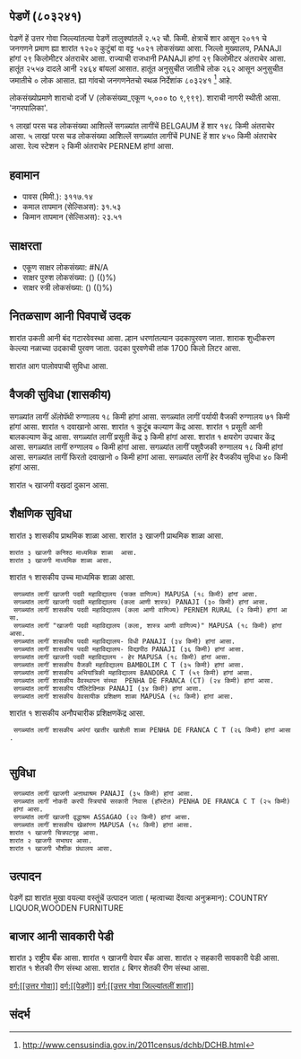 {{माहितीचौकट भारतीय न्यायक्षेत्र
|प्रकार=शार
|जनगणना २०११_स्थलनिर्देशांक=803241
|स्थानीक_नांव=पेडणें
|तालुका_नांव=पेडणें
|जिल्लो_नांव=उत्तर गोवा
|राज्य_नांव =गोवा
|विभाग=
|जिल्लो =[[उत्तर गोवा]]
|तालुका_नांवे =[[पेडणें]]
|लागींचें शार=[[BELGAUM]]
|अक्षांश=
|रेखांश=
|शोधक_स्थान =right
|क्षेत्रफळ_एकूण=2.52
|दर्या सपाटी पसून उंची=
|लोकसंख्या_एकूण=5021
|लोकसंख्या_वर्स=2011
|लोकसंख्या_घनत्व=1992
|लोकसंख्या_पुरूश=2557
|लोकसंख्या_स्त्री=2464
|लिंग_गुणोत्तर=963
|अधिकृत_भाशा=[[कोंकणी, मराठी]]
}}

== पेडणें (८०३२४१) ==

पेडणें हें उत्तर गोवा जिल्ल्यांतल्या पेडणें तालुक्यांतलें २.५२ चौ. किमी. क्षेत्राचें शार आसून २०११ चे जनगणने प्रमाण ह्या शारांत १२०२ कुटुंबां वा वट्ट ५०२१ लोकसंख्या आसा. जिल्लो मुख्यालय, PANAJI हांगां २९ किलोमीटर अंतराचेर आसा. राज्याची राजधानी PANAJI हांगां २९ किलोमीटर अंतराचेर आसा.   हातूंत २५५७ दादले आनी २४६४ बांयलां आसात. हातूंत अनुसुचीत जातीचे लोक २६२ आसून अनुसुचीत जमातीचे ० लोक आसात. ह्या गांवचो जनगणनेतचो स्थळ निर्देशांक ८०३२४१  <ref>http://www.censusindia.gov.in/2011census/dchb/DCHB.html</ref> आहे.

लोकसंख्योप्रमाणे शाराचो दर्जो V (लोकसंख्या_एकूण ५,००० to ९,९९९).
शाराची नागरी स्थीती आसा. 'नगरपालिका'.

१  लाखां परस चड लोकसंख्या आशिल्लें सगळ्यांत लागींचें BELGAUM हें शार १४८ किमी अंतराचेर आसा. ५  लाखां परस चड लोकसंख्या आशिल्लें सगळ्यांत लागींचें PUNE हें शार ४५० किमी अंतराचेर आसा. रेल्व स्टेशन २ किमी अंतराचेर PERNEM हांगां आसा.


== हवामान ==  
* पावस (मिमी.): ३११७.१४ 
* कमाल तापमान (सेल्सिअस): ३१.५३
* किमान तापमान (सेल्सिअस): २३.५१


== साक्षरता ==  
* एकूण साक्षर लोकसंख्या: #N/A
* साक्षर पुरुश लोकसंख्या: () (()%)
* साक्षर स्त्री लोकसंख्या: () (()%)


== नितळसाण आनी पिवपाचें उदक ==  
शारांत उकती आनी बंद गटारवेवस्था आसा.
ल्हान धरणांतल्यान उदकापुरवण जाता. शाराक शुध्दीकरण केल्ल्या नळाच्या उदकाची पुरवण जाता. उदका पुरवणेची तांक 1700 किलो लिटर आसा.

﻿शारांत आग पालोवपाची सुविधा आसा.


== वैजकी सुविधा (शासकीय) ==
सगळ्यांत लागीं अ‍ॅलोपॅथी रुग्णालय १८ किमी हांगां आसा.
सगळ्यांत लागीं पर्यायी वैजकी रुग्णालय ७१ किमी हांगां आसा.
﻿शारांत १ दवाखानो आसा.
﻿शारांत १ कुटूंब कल्याण केंद्र आसा.
﻿शारांत १ प्रसूती आनी बालकल्याण केंद्र आसा.
सगळ्यांत लागीं प्रसूती केंद्र ३ किमी हांगां आसा.
﻿शारांत १ क्षयरोग उपचार केंद्र  आसा.
सगळ्यांत लागीं रुग्णालय ० किमी हांगां आसा.
सगळ्यांत लागीं पशुवैजकी रुग्णालय  १८ किमी हांगां आसा.
सगळ्यांत लागीं फिरतो दवाखानो ० किमी हांगां आसा.
सगळ्यांत लागीं हेर वैजकीय सुविधा ४० किमी हांगां आसा.



शारांत ५ खाजगी वखदां दुकान आसा.


== शैक्षणिक सुविधा ==
शारांत ३ शासकीय प्राथमिक शाळा आसा. शारांत ३ खाजगी प्राथमिक शाळा आसा. 
 शारांत ३ खाजगी कनिश्ठ माध्यमिक शाळा  आसा.  
 शारांत ३ खाजगी माध्यमिक शाळा आसा.  
﻿शारांत १ शासकीय उच्च माध्यमिक शाळा आसा.   
   
   
  सगळ्यांत लागीं खाजगी पदवी महाविद्यालय (फक्त वाणिज्य) MAPUSA (१८ किमी) हांगां आसा.
  सगळ्यांत लागीं खाजगी पदवी महाविद्यालय (कला आणी शास्त्र) PANAJI (३० किमी) हांगां आसा.
  सगळ्यांत लागीं शासकीय पदवी महाविद्यालय (कला आणी वाणिज्य) PERNEM RURAL (२ किमी) हांगां आसा.
  सगळ्यांत लागीं "खाजगी पदवी महाविद्यालय (कला, शास्त्र आणी वाणिज्य)" MAPUSA (१८ किमी) हांगां आसा.
  सगळ्यांत लागीं शासकीय पदवी महाविद्यालय- विधी PANAJI (३४ किमी) हांगां आसा.
  सगळ्यांत लागीं शासकीय पदवी महाविद्यालय- विद्यापीठ PANAJI (३६ किमी) हांगां आसा.
  सगळ्यांत लागीं खाजगी पदवी महाविद्यालय - हेर MAPUSA (१८ किमी) हांगां आसा.
  सगळ्यांत लागीं शासकीय वैजकी महाविद्यालय BAMBOLIM C T (३५ किमी) हांगां आसा.
  सगळ्यांत लागीं शासकीय अभियांत्रिकी महाविद्यालय BANDORA C T (५९ किमी) हांगां आसा.
  सगळ्यांत लागीं शासकीय वैवस्थापन संस्था  PENHA DE FRANCA (CT) (२४ किमी) हांगां आसा.
  सगळ्यांत लागीं शासकीय पॉलिटेक्निक PANAJI (३४ किमी) हांगां आसा.
  सगळ्यांत लागीं शासकीय वेवसायीक प्रशिक्षण शाळा MAPUSA (१८ किमी) हांगां आसा.
﻿शारांत १ शासकीय अनौपचारीक प्रशिक्षणकेंद्र  आसा.   
  सगळ्यांत लागीं शासकीय अपंगां खातीर खाशेली शाळा PENHA DE FRANCA C T (२६ किमी) हांगां आसा.
   


== सुविधा ==
  सगळ्यांत लागीं खाजगी अऩाथाश्रम PANAJI (३५ किमी) हांगां आसा.
  सगळ्यांत लागीं नोकरी करपी स्त्रियांचें सरकारी निवास (हॉस्टेल) PENHA DE FRANCA C T (२५ किमी) हांगां आसा.
  सगळ्यांत लागीं खाजगी वृद्धाश्रम ASSAGAO (२२ किमी) हांगां आसा.
  सगळ्यांत लागीं शासकीय खेळांगण MAPUSA (१८ किमी) हांगां आसा.
 ﻿शारांत १ खाजगी चित्रपटगृह आसा.  
 शारांत २ खाजगी सभाघर आसा.  
 ﻿शारांत १ खाजगी भौशीक ग्रंथालय आसा.  


== उत्पादन ==
पेडणें ह्या शारांत मुखा वयल्या वस्तूंचें उत्पादन जाता ( म्हत्वाच्या देंवत्या अनुक्रमान): COUNTRY LIQUOR,WOODEN FURNITURE


== बाजार आनी सावकारी पेडी  ==
शारांत ३ राष्ट्रीय बँक आसा.
﻿शारांत १ खाजगी वेपार बँक आसा.
शारांत २ सहकारी सावकारी पेडी  आसा.
﻿शारांत १ शेतकी रीण संस्था आसा.
शारांत ८ बिगर शेतकी रीण संस्था आसा.



[[वर्ग:[[उत्तर गोवा]]]]
[[वर्ग:[[पेडणें]]]]
[[वर्ग:[[उत्तर गोवा जिल्ल्यांतलीं शारां]]]]


== संदर्भ ==
 



